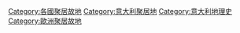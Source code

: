[[Category:各國聚居故地|Category:各國聚居故地]]
[[Category:意大利聚居地|Category:意大利聚居地]]
[[Category:意大利地理史|Category:意大利地理史]]
[[Category:歐洲聚居故地|Category:歐洲聚居故地]]